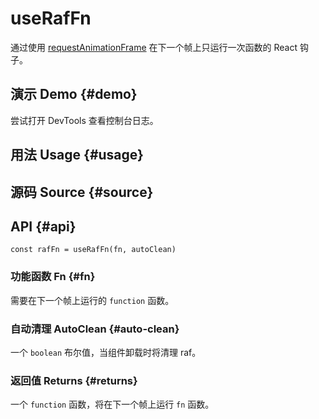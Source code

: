 # useRafFn


<HooksType category={frontmatter.category} lowLevel />

通过使用 [requestAnimationFrame](https://developer.mozilla.org/en-US/docs/Web/API/window/requestAnimationFrame) 在下一个帧上只运行一次函数的 React 钩子。

## 演示 Demo \{#demo}

尝试打开 DevTools 查看控制台日志。


<App />

## 用法 Usage \{#usage}



## 源码 Source \{#source}


<Source />

## API \{#api}

```tsx
const rafFn = useRafFn(fn, autoClean)
```

### 功能函数 Fn \{#fn}

需要在下一个帧上运行的 `function` 函数。

### 自动清理 AutoClean \{#auto-clean}

一个 `boolean` 布尔值，当组件卸载时将清理 raf。

### 返回值 Returns \{#returns}

一个 `function` 函数，将在下一个帧上运行 `fn` 函数。
